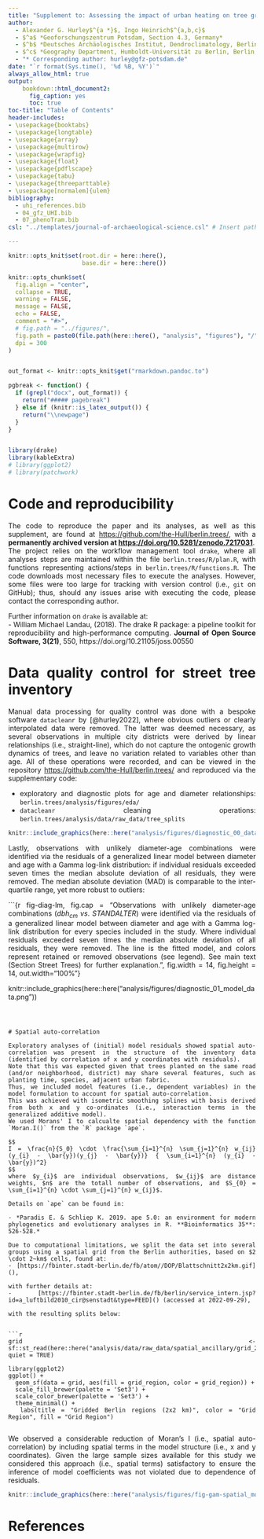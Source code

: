 ```yaml
---
title: "Supplement to: Assessing the impact of urban heating on tree growth in Berlin with open inventory and environmental data"
author:
  - Alexander G. Hurley$^{a *}$, Ingo Heinrich$^{a,b,c}$
  - $^a$ *Geoforschungszentrum Potsdam, Section 4.3, Germany*
  - $^b$ *Deutsches Archäologisches Institut, Dendroclimatology, Berlin, Germany*
  - $^c$ *Geography Department, Humboldt-Universität zu Berlin, Berlin, Germany*
  - "* Corresponding author: hurley@gfz-potsdam.de"
date: "`r format(Sys.time(), '%d %B, %Y')`"
always_allow_html: true
output: 
    bookdown::html_document2:
      fig_caption: yes
      toc: true
toc-title: "Table of Contents"
header-includes:
- \usepackage{booktabs}
- \usepackage{longtable}
- \usepackage{array}
- \usepackage{multirow}
- \usepackage{wrapfig}
- \usepackage{float}
- \usepackage{pdflscape}
- \usepackage{tabu}
- \usepackage{threeparttable}
- \usepackage[normalem]{ulem}
bibliography: 
  - uhi_references.bib
  - 04_gfz_UHI.bib
  - 07_phenoTram.bib
csl: "../templates/journal-of-archaeological-science.csl" # Insert path for the bib-style

---
```


<style>
body {
text-align: justify}
</style>

<!-- This is the format for text comments that will be ignored during renderings. Do not put R code in these comments because it will not be ignored. -->

```r
knitr::opts_knit$set(root.dir = here::here(),
                     base.dir = here::here())

knitr::opts_chunk$set(
  fig.align = "center",
  collapse = TRUE,
  warning = FALSE,
  message = FALSE,
  echo = FALSE,
  comment = "#>",
  # fig.path = "../figures/",
  fig.path = paste0(file.path(here::here(), "analysis", "figures"), "/"),
  dpi = 300
)


out_format <- knitr::opts_knit$get("rmarkdown.pandoc.to")

pgbreak <- function() {
  if (grepl("docx", out_format)) {
    return("##### pagebreak")
  } else if (knitr::is_latex_output()) {
    return("\\newpage")
  }
}


library(drake)
library(kableExtra)
# library(ggplot2)
# library(patchwork)
```

# Code and reproducibility


The code to reproduce the paper and its analyses, as well as this supplement, are found at [https://github.com/the-Hull/berlin.trees/](), with a **permanently archived version at [https://doi.org/10.5281/zenodo.7217031]()**.  
The project relies on the workflow management tool `drake`, where all analyses steps are maintained within the file `berlin.trees/R/plan.R`, with functions representing actions/steps in `berlin.trees/R/functions.R`.
The code downloads most necessary files to execute the analyses.
However, some files were too large for tracking with version control (i.e., `git` on GitHub); thus, should any issues arise with executing the code, please contact the corresponding author.

Further information on `drake` is available at:  
- William Michael Landau, (2018). The drake R package: a pipeline toolkit for
  reproducibility and high-performance computing. **Journal of Open Source Software, 3(21)**, 550, https://doi.org/10.21105/joss.00550


# Data quality control for street tree inventory

Manual data processing for quality control was done with a bespoke software  `datacleanr` by [@hurley2022], where obvious outliers or clearly interpolated data were removed.
The latter was deemed necessary, as several observations in multiple city districts were derived by linear relationships (i.e., straight-line), which do not capture the ontogenic growth dynamics of trees, and leave no variation related to variables other than age.
All of these operations were recorded, and can be viewed in the repository [https://github.com/the-Hull/berlin.trees/]() and reproduced via the supplementary code:  

- exploratory and diagnostic plots for age and diameter relationships: `berlin.trees/analysis/figures/eda/`
- `datacleanr` cleaning operations: `berlin.trees/analysis/data/raw_data/tree_splits`



```r


knitr::include_graphics(here::here("analysis/figures/diagnostic_00_datacleanr-Tilia-district_spandau.png"))
```


Lastly, observations with unlikely diameter-age combinations were identified via the residuals of a generalized linear model between diameter and age with a Gamma log-link distribution: if individual residuals exceeded seven times the median absolute deviation of all residuals, they were removed.
The median absolute deviation (MAD) is comparable to the inter-quartile range, yet more robust to outliers:

\begin{equation}
  MAD = median(\|X_i - median(X)\|) 
  (\#eq:mad)
\end{equation}




```{r fig-diag-lm, fig.cap = "Observations with unlikely diameter-age combinations ($dbh_{cm}~vs.~STANDALTER$) were identified via the residuals of a generalized linear model between diameter and age with a Gamma log-link distribution for every species included in the study. Where individual residuals exceeded seven times the median absolute deviation of all residuals, they were removed. The line is the fitted model, and colors represent retained or removed observations (see legend). See main text (Section Street Trees) for further explanation.", fig.width = 14, fig.height = 14, out.width="100%"}


knitr::include_graphics(here::here("analysis/figures/diagnostic_01_model_data.png"))
```



# Spatial auto-correlation

Exploratory analyses of (initial) model residuals showed spatial auto-correlation was present in the structure of the inventory data (identified by correlation of x and y coordinates with residuals).
Note that this was expected given that trees planted on the same road (and/or neighborhood, district) may share several features, such as planting time, species, adjacent urban fabric. 
Thus, we included model features (i.e., dependent variables) in the model formulation to account for spatial auto-correlation. 
This was achieved with isometric smoothing splines with basis derived from both x and y co-ordinates (i.e., interaction terms in the generalized additive model). 
We used Morans' I to calcualte spatial dependency with the function `Moran.I()` from the `R` package `ape`.

$$
I = \frac{n}{S_0} \cdot \frac{\sum_{i=1}^{n} \sum_{j=1}^{n} w_{ij}(y_{i} - \bar{y})(y_{j} - \bar{y})} { \sum_{i=1}^{n} (y_{i} - \bar{y})^2}
$$
where $y_{i}$ are individual observations, $w_{ij}$ are distance weights, $n$ are the totall number of observations, and $S_{0} = \sum_{i=1}^{n} \cdot \sum_{j=1}^{n} w_{ij}$.

Details on `ape` can be found in:

- *Paradis E. & Schliep K. 2019. ape 5.0: an environment for modern phylogenetics and evolutionary analyses in R. **Bioinformatics 35**: 526-528.*

Due to computational limitations, we split the data set into several groups using a spatial grid from the Berlin authorities, based on $2 \cdot 2~km$ cells, found at:  
- [https://fbinter.stadt-berlin.de/fb/atom//DOP/Blattschnitt2x2km.gif](), 

with further details at:  
- [https://fbinter.stadt-berlin.de/fb/berlin/service_intern.jsp?id=a_luftbild2010_cir@senstadt&type=FEED]() (accessed at 2022-09-29), 

with the resulting splits below:


```r

grid <- sf::st_read(here::here("analysis/data/raw_data/spatial_ancillary/grid_2x2.geojson"), quiet = TRUE)

library(ggplot2)
ggplot() +
  geom_sf(data = grid, aes(fill = grid_region, color = grid_region)) +
  scale_fill_brewer(palette = 'Set3') +
  scale_color_brewer(palette = 'Set3') +
  theme_minimal() +
  labs(title = "Gridded Berlin regions (2x2 km)", color = "Grid Region", fill = "Grid Region")
  
```

We observed a considerable reduction of Moran's I (i.e., spatial auto-correlation) by including spatial terms in the model structure (i.e., x and y coordinates). 
Given the large sample sizes available for this study we considered this approach (i.e., spatial terms) satisfactory to ensure the inference of model coefficients was not violated due to dependence of residuals.


```r

knitr::include_graphics(here::here("analysis/figures/fig-gam-spatial_moran_comparison_blocks.png"))


```

# References

